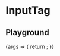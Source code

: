 
<Meta
  title="Components/InputTag"
  component={InputTag}
/>

# InputTag


## Playground

<Canvas>
  <Story name="Standard">
    {args => {
      return <InputTag {...args} />;
    }}
  </Story>
</Canvas>

<ArgsTable story="Standard" />
